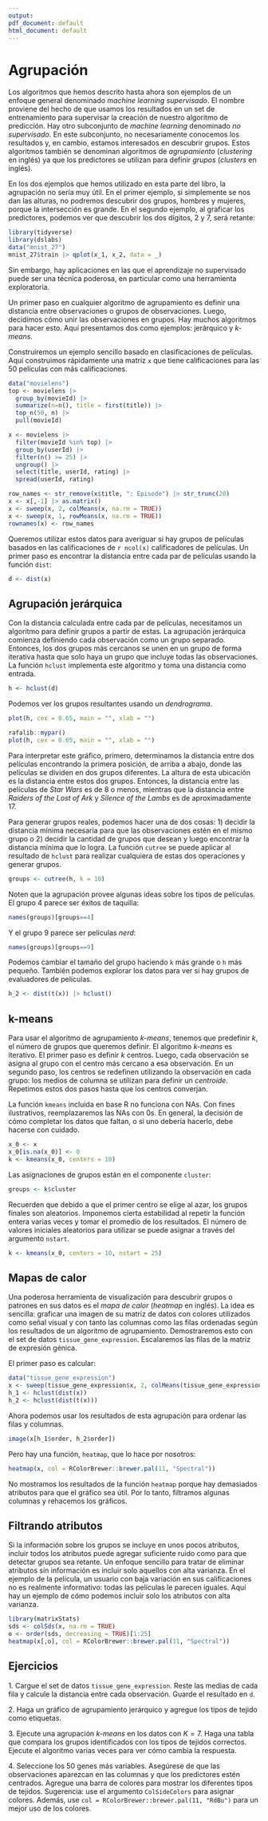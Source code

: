 ```yaml
---
output:
pdf_document: default
html_document: default
---
```

# Agrupación {#clustering}

Los algoritmos que hemos descrito hasta ahora son ejemplos de un enfoque general denominado _machine learning supervisado_. El nombre proviene del hecho de que usamos los resultados en un set de entrenamiento para supervisar la creación de nuestro algoritmo de predicción. Hay otro subconjunto de _machine learning_ denominado _no supervisado_. En este subconjunto, no necesariamente conocemos los resultados y, en cambio, estamos interesados en descubrir grupos. Estos algoritmos también se denominan algoritmos de _agrupamiento_ (_clustering_ en inglés) ya que los predictores se utilizan para definir _grupos_ (_clusters_ en inglés).

En los dos ejemplos que hemos utilizado en esta parte del libro, la agrupación no sería muy útil. En el primer ejemplo, si simplemente se nos dan las alturas, no podremos descubrir dos grupos, hombres y mujeres, porque la intersección es grande. En el segundo ejemplo, al graficar los predictores, podemos ver que descubrir los dos dígitos, 2 y 7, será retante:

```r
library(tidyverse)
library(dslabs)
data("mnist_27")
mnist_27$train |> qplot(x_1, x_2, data = _)
```

Sin embargo, hay aplicaciones en las que el aprendizaje no supervisado puede ser una técnica poderosa, en particular como una herramienta exploratoria.

Un primer paso en cualquier algoritmo de agrupamiento es definir una distancia entre observaciones o grupos de observaciones. Luego, decidimos cómo unir las observaciones en grupos. Hay muchos algoritmos para hacer esto. Aquí presentamos dos como ejemplos: jerárquico y _k-means_.

Construiremos un ejemplo sencillo basado en clasificaciones de películas. Aquí construimos rápidamente una matriz `x` que tiene calificaciones para las 50 películas con más calificaciones.

```r
data("movielens")
top <- movielens |>
  group_by(movieId) |>
  summarize(n=n(), title = first(title)) |>
  top_n(50, n) |>
  pull(movieId)

x <- movielens |>
  filter(movieId %in% top) |>
  group_by(userId) |>
  filter(n() >= 25) |>
  ungroup() |>
  select(title, userId, rating) |>
  spread(userId, rating)

row_names <- str_remove(x$title, ": Episode") |> str_trunc(20)
x <- x[,-1] |> as.matrix()
x <- sweep(x, 2, colMeans(x, na.rm = TRUE))
x <- sweep(x, 1, rowMeans(x, na.rm = TRUE))
rownames(x) <- row_names
```

Queremos utilizar estos datos para averiguar si hay grupos de películas basados en las calificaciones de `r ncol(x)` calificadores de películas. Un primer paso es encontrar la distancia entre cada par de películas usando la función `dist`:

```r
d <- dist(x)
```

## Agrupación jerárquica

Con la distancia calculada entre cada par de películas, necesitamos un algoritmo para definir grupos a partir de estas. La agrupación jerárquica comienza definiendo cada observación como un grupo separado. Entonces, los dos grupos más cercanos se unen en un grupo de forma iterativa hasta que solo haya un grupo que incluye todas las observaciones. La función `hclust` implementa este algoritmo y toma una distancia como entrada.

```r
h <- hclust(d)
```

Podemos ver los grupos resultantes usando un _dendrograma_.

```r
plot(h, cex = 0.65, main = "", xlab = "")
```

```r
rafalib::mypar()
plot(h, cex = 0.65, main = "", xlab = "")
```

Para interpretar este gráfico, primero, determinamos la distancia entre dos películas encontrando la primera posición, de arriba a abajo, donde las películas se dividen en dos grupos diferentes. La altura de esta ubicación es la distancia entre estos dos grupos. Entonces, la distancia entre las películas de _Star Wars_ es de 8 o menos, mientras que la distancia entre _Raiders of the Lost of Ark_ y _Silence of the Lambs_ es de aproximadamente 17.

Para generar grupos reales, podemos hacer una de dos cosas: 1) decidir la distancia mínima necesaria para que las observaciones estén en el mismo grupo o 2) decidir la cantidad de grupos que desean y luego encontrar la distancia mínima que lo logra. La función `cutree` se puede aplicar al resultado de `hclust` para realizar cualquiera de estas dos operaciones y generar grupos.

```r
groups <- cutree(h, k = 10)
```

Noten que la agrupación provee algunas ideas sobre los tipos de películas. El grupo 4 parece ser éxitos de taquilla:

```r
names(groups)[groups==4]
```

Y el grupo 9 parece ser películas _nerd_:

```r
names(groups)[groups==9]
```

Podemos cambiar el tamaño del grupo haciendo `k` más grande o `h` más pequeño. También podemos explorar los datos para ver si hay grupos de evaluadores de películas.

```r
h_2 <- dist(t(x)) |> hclust()
```

<!--
```r
plot(h_2, cex = 0.35)
```
-->

## k-means

Para usar el algoritmo de agrupamiento _k-means_, tenemos que predefinir $k$, el número de grupos que queremos definir. El algoritmo _k-means_ es iterativo. El primer paso es definir $k$ centros. Luego, cada observación se asigna al grupo con el centro más cercano a esa observación. En un segundo paso, los centros se redefinen utilizando la observación en cada grupo: los medios de columna se utilizan para definir un _centroide_. Repetimos estos dos pasos hasta que los centros converjan.

La función `kmeans` incluida en base R no funciona con NAs. Con fines ilustrativos, reemplazaremos las NAs con 0s. En general, la decisión de cómo completar los datos que faltan, o si uno debería hacerlo, debe hacerse con cuidado.

```r
x_0 <- x
x_0[is.na(x_0)] <- 0
k <- kmeans(x_0, centers = 10)
```

Las asignaciones de grupos están en el componente `cluster`:

```r
groups <- k$cluster
```

Recuerden que debido a que el primer centro se elige al azar, los grupos finales son aleatorios. Imponemos cierta estabilidad al repetir la función entera varias veces y tomar el promedio de los resultados. El número de valores iniciales aleatorios para utilizar se puede asignar a través del argumento `nstart`.

```r
k <- kmeans(x_0, centers = 10, nstart = 25)
```

## Mapas de calor

Una poderosa herramienta de visualización para descubrir grupos o patrones en sus datos es el _mapa de calor_ (_heatmap_ en inglés). La idea es sencilla: graficar una imagen de su matriz de datos con colores utilizados como señal visual y con tanto las columnas como las filas ordenadas según los resultados de un algoritmo de agrupamiento. Demostraremos esto con el set de datos `tissue_gene_expression`. Escalaremos las filas de la matriz de expresión génica.

El primer paso es calcular:
```r
data("tissue_gene_expression")
x <- sweep(tissue_gene_expression$x, 2, colMeans(tissue_gene_expression$x))
h_1 <- hclust(dist(x))
h_2 <- hclust(dist(t(x)))
```


Ahora podemos usar los resultados de esta agrupación para ordenar las filas y columnas.

```r
image(x[h_1$order, h_2$order])
```

Pero hay una función, `heatmap`, que lo hace por nosotros:

```r
heatmap(x, col = RColorBrewer::brewer.pal(11, "Spectral"))
```

No mostramos los resultados de la función `heatmap` porque hay demasiados atributos para que el gráfico sea útil. Por lo tanto, filtramos algunas columnas y rehacemos los gráficos.

## Filtrando atributos

Si la información sobre los grupos se incluye en unos pocos atributos, incluir todos los atributos puede agregar suficiente ruido como para que detectar grupos sea retante. Un enfoque sencillo para tratar de eliminar atributos sin información es incluir solo aquellos con alta varianza. En el ejemplo de la película, un usuario con baja variación en sus calificaciones no es realmente informativo: todas las películas le parecen iguales. Aquí hay un ejemplo de cómo podemos incluir solo los atributos con alta varianza.

```r
library(matrixStats)
sds <- colSds(x, na.rm = TRUE)
o <- order(sds, decreasing = TRUE)[1:25]
heatmap(x[,o], col = RColorBrewer::brewer.pal(11, "Spectral"))
```


## Ejercicios

1\. Cargue el set de datos `tissue_gene_expression`. Reste las medias de cada fila y calcule la distancia entre cada observación. Guarde el resultado en `d`.


2\. Haga un gráfico de agrupamiento jerárquico y agregue los tipos de tejido como etiquetas.


3\. Ejecute una agrupación _k-means_ en los datos con $K=7$. Haga una tabla que compara los grupos identificados con los tipos de tejidos correctos. Ejecute el algoritmo varias veces para ver cómo cambia la respuesta.


4\. Seleccione los 50 genes más variables. Asegúrese de que las observaciones aparezcan en las columnas y que los predictores estén centrados. Agregue una barra de colores para mostrar los diferentes tipos de tejidos. Sugerencia: use el argumento `ColSideColors` para asignar colores. Además, use `col = RColorBrewer::brewer.pal(11, "RdBu")` para un mejor uso de los colores.

